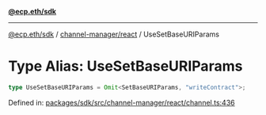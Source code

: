 [**@ecp.eth/sdk**](../../../index.mdx)

***

[@ecp.eth/sdk](/sdk-reference/index.mdx) / [channel-manager/react](/sdk-reference/channel-manager/react/index.mdx) / UseSetBaseURIParams

# Type Alias: UseSetBaseURIParams

```ts
type UseSetBaseURIParams = Omit<SetBaseURIParams, "writeContract">;
```

Defined in: [packages/sdk/src/channel-manager/react/channel.ts:436](https://github.com/ecp-eth/comments-monorepo/blob/main/packages/sdk/src/channel-manager/react/channel.ts#L436)
